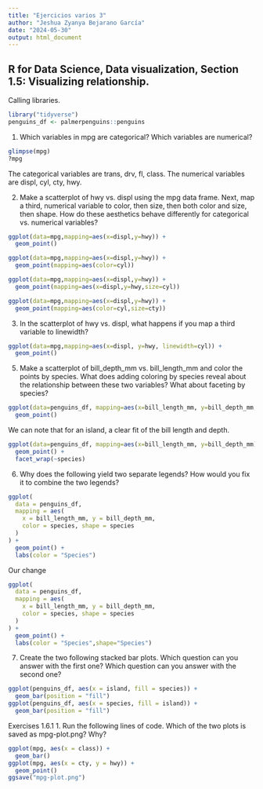 ---
title: "Ejercicios varios 3"
author: "Jeshua Zyanya Bejarano García"
date: "2024-05-30"
output: html_document
---
## R for Data Science, Data visualization, Section 1.5: Visualizing relationship.

Calling libraries.
```{r}
library("tidyverse")
penguins_df <- palmerpenguins::penguins
```

1. Which variables in mpg are categorical? Which variables are numerical?
```{r}
glimpse(mpg)
?mpg
```
The categorical variables are trans, drv, fl, class.
The numerical variables are displ, cyl, cty, hwy.

2. Make a scatterplot of hwy vs. displ using the mpg data frame. Next, map a third, numerical variable to color, then size, then both color and size, then shape. How do these aesthetics behave differently for categorical vs. numerical variables?
```{r}
ggplot(data=mpg,mapping=aes(x=displ,y=hwy)) +
  geom_point()
```
```{r}
ggplot(data=mpg,mapping=aes(x=displ,y=hwy)) +
  geom_point(mapping=aes(color=cyl))
```
```{r}
ggplot(data=mpg,mapping=aes(x=displ,y=hwy)) +
  geom_point(mapping=aes(x=displ,y=hwy,size=cyl))
```
```{r}
ggplot(data=mpg,mapping=aes(x=displ,y=hwy)) +
  geom_point(mapping=aes(color=cyl,size=cty))
```
3. In the scatterplot of hwy vs. displ, what happens if you map a third variable to linewidth?
```{r}
ggplot(data=mpg,mapping=aes(x=displ, y=hwy, linewidth=cyl)) +
  geom_point()
```
5. Make a scatterplot of bill_depth_mm vs. bill_length_mm and color the points by species. What does adding coloring by species reveal about the relationship between these two variables? What about faceting by species?
```{r}
ggplot(data=penguins_df, mapping=aes(x=bill_length_mm, y=bill_depth_mm, color=species))+
  geom_point()
```
We can note that for an island, a clear fit of the bill length and depth.
```{r}
ggplot(data=penguins_df, mapping=aes(x=bill_length_mm, y=bill_depth_mm)) +
  geom_point() +
  facet_wrap(~species)
```
6. Why does the following yield two separate legends? How would you fix it to combine the two legends?
```{r}
ggplot(
  data = penguins_df,
  mapping = aes(
    x = bill_length_mm, y = bill_depth_mm, 
    color = species, shape = species
  )
) +
  geom_point() +
  labs(color = "Species")
```
Our change
```{r}
ggplot(
  data = penguins_df,
  mapping = aes(
    x = bill_length_mm, y = bill_depth_mm, 
    color = species, shape = species
  )
) +
  geom_point() +
  labs(color = "Species",shape="Species")
```
7. Create the two following stacked bar plots. Which question can you answer with the first one? Which question can you answer with the second one?
```{r}
ggplot(penguins_df, aes(x = island, fill = species)) +
  geom_bar(position = "fill")
ggplot(penguins_df, aes(x = species, fill = island)) +
  geom_bar(position = "fill")
```

Exercises 1.6.1
1. Run the following lines of code. Which of the two plots is saved as mpg-plot.png? Why?
```{r}
ggplot(mpg, aes(x = class)) +
  geom_bar()
ggplot(mpg, aes(x = cty, y = hwy)) +
  geom_point()
ggsave("mpg-plot.png")
```
